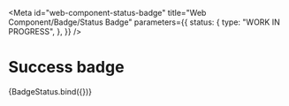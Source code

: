 <!-- @license CC0-1.0 -->


<Meta
  id="web-component-status-badge"
  title="Web Component/Badge/Status Badge"
  parameters={{
    status: {
      type: "WORK IN PROGRESS",
    },
  }}
/>

# Success badge

<Canvas>
  <Story
    name="--success"
    args={{
      status: "success",
      textContent: "success",
    }}
  >
    {BadgeStatus.bind({})}
  </Story>
</Canvas>

